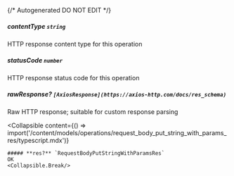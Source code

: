 {/* Autogenerated DO NOT EDIT  */}

##### **contentType** `string`
HTTP response content type for this operation

##### **statusCode** `number`
HTTP response status code for this operation

##### **rawResponse?** `[AxiosResponse](https://axios-http.com/docs/res_schema)`
Raw HTTP response; suitable for custom response parsing

<Collapsible
    content={() => import('/content/models/operations/request_body_put_string_with_params_res/typescript.mdx')}
>
    ##### **res?** `RequestBodyPutStringWithParamsRes`
    OK
    <Collapsible.Break/>
</Collapsible>

